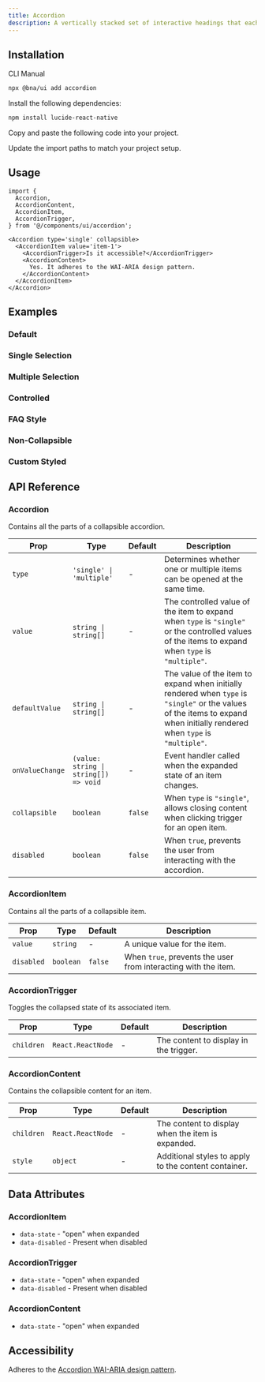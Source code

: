 ```yaml
---
title: Accordion
description: A vertically stacked set of interactive headings that each reveal a section of content.
---
```


<ComponentPreview
  name='accordion-demo'
  description='A basic accordion with collapsible sections'
/>

## Installation

<CodeTabs>

<TabsList>
  <TabsTrigger value="cli">CLI</TabsTrigger>
  <TabsTrigger value="manual">Manual</TabsTrigger>
</TabsList>
<TabsContent value="cli">

```bash
npx @bna/ui add accordion
```

</TabsContent>

<TabsContent value="manual">

<Steps>

<Step>Install the following dependencies:</Step>

```bash
npm install lucide-react-native
```

<Step>Copy and paste the following code into your project.</Step>

<ComponentSource name='accordion' title='components/ui/accordion.tsx' />

<Step>Update the import paths to match your project setup.</Step>

</Steps>

</TabsContent>

</CodeTabs>

## Usage

```tsx
import {
  Accordion,
  AccordionContent,
  AccordionItem,
  AccordionTrigger,
} from '@/components/ui/accordion';
```

```tsx
<Accordion type='single' collapsible>
  <AccordionItem value='item-1'>
    <AccordionTrigger>Is it accessible?</AccordionTrigger>
    <AccordionContent>
      Yes. It adheres to the WAI-ARIA design pattern.
    </AccordionContent>
  </AccordionItem>
</Accordion>
```

## Examples

### Default

<ComponentPreview
  name='accordion-demo'
  description='A basic accordion with single selection and collapsible behavior'
/>

### Single Selection

<ComponentPreview
  name='accordion-single'
  description='An accordion that allows only one item to be open at a time'
/>

### Multiple Selection

<ComponentPreview
  name='accordion-multiple'
  description='An accordion that allows multiple items to be open simultaneously'
/>

### Controlled

<ComponentPreview
  name='accordion-controlled'
  description='An accordion with controlled state management'
/>

### FAQ Style

<ComponentPreview
  name='accordion-faq'
  description='An accordion formatted as a frequently asked questions section'
/>

### Non-Collapsible

<ComponentPreview
  name='accordion-non-collapsible'
  description='An accordion where at least one item must always remain open'
/>

### Custom Styled

<ComponentPreview
  name='accordion-styled'
  description='An accordion with custom styling and icons'
/>

## API Reference

### Accordion

Contains all the parts of a collapsible accordion.

| Prop            | Type                                  | Default | Description                                                                                                                                                                 |
| --------------- | ------------------------------------- | ------- | --------------------------------------------------------------------------------------------------------------------------------------------------------------------------- |
| `type`          | `'single' \| 'multiple'`              | -       | Determines whether one or multiple items can be opened at the same time.                                                                                                    |
| `value`         | `string \| string[]`                  | -       | The controlled value of the item to expand when `type` is `"single"` or the controlled values of the items to expand when `type` is `"multiple"`.                           |
| `defaultValue`  | `string \| string[]`                  | -       | The value of the item to expand when initially rendered when `type` is `"single"` or the values of the items to expand when initially rendered when `type` is `"multiple"`. |
| `onValueChange` | `(value: string \| string[]) => void` | -       | Event handler called when the expanded state of an item changes.                                                                                                            |
| `collapsible`   | `boolean`                             | `false` | When `type` is `"single"`, allows closing content when clicking trigger for an open item.                                                                                   |
| `disabled`      | `boolean`                             | `false` | When `true`, prevents the user from interacting with the accordion.                                                                                                         |

### AccordionItem

Contains all the parts of a collapsible item.

| Prop       | Type      | Default | Description                                                    |
| ---------- | --------- | ------- | -------------------------------------------------------------- |
| `value`    | `string`  | -       | A unique value for the item.                                   |
| `disabled` | `boolean` | `false` | When `true`, prevents the user from interacting with the item. |

### AccordionTrigger

Toggles the collapsed state of its associated item.

| Prop       | Type              | Default | Description                            |
| ---------- | ----------------- | ------- | -------------------------------------- |
| `children` | `React.ReactNode` | -       | The content to display in the trigger. |

### AccordionContent

Contains the collapsible content for an item.

| Prop       | Type              | Default | Description                                          |
| ---------- | ----------------- | ------- | ---------------------------------------------------- |
| `children` | `React.ReactNode` | -       | The content to display when the item is expanded.    |
| `style`    | `object`          | -       | Additional styles to apply to the content container. |

## Data Attributes

### AccordionItem

- `data-state` - "open" when expanded
- `data-disabled` - Present when disabled

### AccordionTrigger

- `data-state` - "open" when expanded
- `data-disabled` - Present when disabled

### AccordionContent

- `data-state` - "open" when expanded

## Accessibility

Adheres to the [Accordion WAI-ARIA design pattern](https://www.w3.org/WAI/ARIA/apg/patterns/disclosure/).
